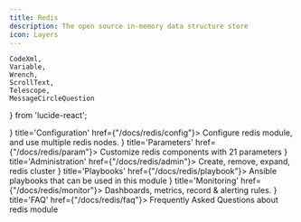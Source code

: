 ```yaml
---
title: Redis
description: The open source in-memory data structure store
icon: Layers
---
```


    CodeXml,
    Variable,
    Wrench,
    ScrollText,
    Telescope,
    MessageCircleQuestion
} from 'lucide-react';

<Cards>
    <Card icon={<CodeXml className="text-sky-700"/>} title='Configuration' href={"/docs/redis/config"}>
        Configure redis module, and use multiple redis nodes.
    </Card>
    <Card icon={<Variable className="text-amber-500"/>} title='Parameters' href={"/docs/redis/param"}>
        Customize redis components with 21 parameters
    </Card>
    <Card icon={<Wrench className={"text-violet-500"}/>} title='Administration' href={"/docs/redis/admin"}>
        Create, remove, expand, redis cluster
    </Card>
    <Card icon={<ScrollText className="text-blue-400"/>} title='Playbooks' href={"/docs/redis/playbook"}>
        Ansible playbooks that can be used in this module
    </Card>
    <Card icon={<Telescope className="text-orange-600"/>} title='Monitoring' href={"/docs/redis/monitor"}>
        Dashboards, metrics, record & alerting rules.
    </Card>
    <Card icon={<MessageCircleQuestion className="text-emerald-600"/>} title='FAQ' href={"/docs/redis/faq"}>
        Frequently Asked Questions about redis module
    </Card>
</Cards>
